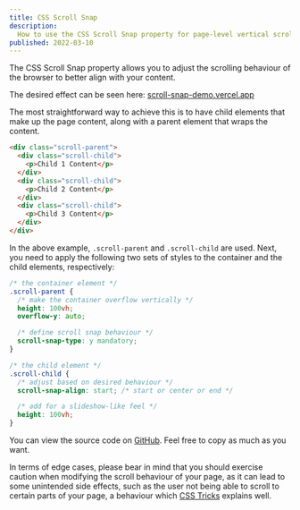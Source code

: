 ```yaml
---
title: CSS Scroll Snap
description:
  How to use the CSS Scroll Snap property for page-level vertical scrolling
published: 2022-03-10
---
```


The CSS Scroll Snap property allows you to adjust the scrolling behaviour of the
browser to better align with your content.

The desired effect can be seen here:
[scroll-snap-demo.vercel.app](https://scroll-snap-demo.vercel.app)

The most straightforward way to achieve this is to have child elements that make
up the page content, along with a parent element that wraps the content.

```html
<div class="scroll-parent">
  <div class="scroll-child">
    <p>Child 1 Content</p>
  </div>
  <div class="scroll-child">
    <p>Child 2 Content</p>
  </div>
  <div class="scroll-child">
    <p>Child 3 Content</p>
  </div>
</div>
```

In the above example, `.scroll-parent` and `.scroll-child` are used. Next, you
need to apply the following two sets of styles to the container and the child
elements, respectively:

```css
/* the container element */
.scroll-parent {
  /* make the container overflow vertically */
  height: 100vh;
  overflow-y: auto;

  /* define scroll snap behaviour */
  scroll-snap-type: y mandatory;
}

/* the child element */
.scroll-child {
  /* adjust based on desired behaviour */
  scroll-snap-align: start; /* start or center or end */

  /* add for a slideshow-like feel */
  height: 100vh;
}
```

You can view the source code on
[GitHub](https://github.com/nico-bachner/scroll-snap-demo). Feel free to copy as
much as you want.

In terms of edge cases, please bear in mind that you should exercise caution
when modifying the scroll behaviour of your page, as it can lead to some
unintended side effects, such as the user not being able to scroll to certain
parts of your page, a behaviour which
[CSS Tricks](https://css-tricks.com/practical-css-scroll-snapping/#aa-scroll-snap-type-mandatory-vs-proximity)
explains well.
